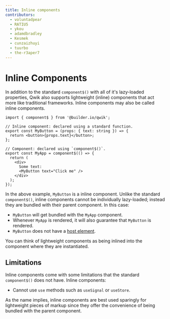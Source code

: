 ```yaml
---
title: Inline components
contributors:
  - voluntadpear
  - RATIU5
  - ykou
  - adamdbradley
  - Kesmek
  - cunzaizhuyi
  - tuurbo
  - the-r3aper7
---
```


# Inline Components

In addition to the standard `component$()` with all of it's lazy-loaded
properties, Qwik also supports lightweight (inline) components that act more
like traditional frameworks. Inline components may also be called inline
components.

```tsx
import { component$ } from '@builder.io/qwik';

// Inline component: declared using a standard function.
export const MyButton = (props: { text: string }) => {
  return <button>{props.text}</button>;
};

// Component: declared using `component$()`.
export const MyApp = component$(() => {
  return (
    <div>
      Some text:
      <MyButton text="Click me" />
    </div>
  );
});
```

In the above example, `MyButton` is a inline component.
Unlike the standard `component$()`, inline components cannot be individually
lazy-loaded; instead they are bundled with their parent component. In this case:

- `MyButton` will get bundled with the `MyApp` component.
- Whenever `MyApp` is rendered, it will also guarantee that `MyButton` is
  rendered.
- `MyButton` does not have a [host element](../../../integrations/integration/react/#host-element).

You can think of lightweight components as being inlined into the component where they are instantiated.

## Limitations

Inline components come with some limitations that the standard `component$()`
does not have. Inline components:

- Cannot use `use` methods such as `useSignal` or `useStore`.

As the name implies, inline components are best used sparingly for
lightweight pieces of markup since they offer the convenience of being
bundled with the parent component.
